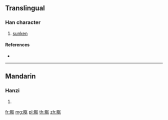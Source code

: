 {{character info/new}}
{{also|瞘}}
==Translingual==

===Han character===
{{Han char|rn=109|rad=目|as=04|sn=9|four=|canj=BUSK}}

# [[sunken]]

====References====
* {{Han ref|kx=0803.151|hdz=42472.090|uh=770D|ud=30477}}

----

==Mandarin==

===Hanzi===
{{cmn-hanzi|tra=瞘|pin=[[ōu]] ([[ou1]])|wg=ou<sup>1</sup>}}

# {{defn|lang=cmn|sort=目04}}

[[fr:眍]]
[[mg:眍]]
[[pl:眍]]
[[th:眍]]
[[zh:眍]]